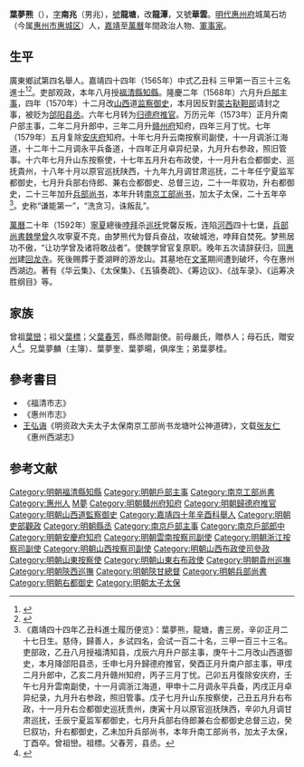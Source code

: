 {{明清人物信息框
| 姓名 = 葉夢熊
| 原名 =
| 圖片名稱= 
| 圖片大小 =
| 圖片說明 = 
| 最高職務 = 資政大夫太子太保南京工部尚書
| 國家 = 大明 
| 爵位 =
| 籍貫 = 廣東惠州府歸善縣
| 族裔 = 
| 字號 = 字南兆，號龍塘，改龍潭，又號華雲
| 諡號 =
| 出生日期 = 嘉靖十年（1531年）辛卯正月二十七日
| 出生地點 = 
| 逝世日期 = 萬曆二十五年（1597年） 
| 逝世地點 =
| 墓葬 =
| 配偶 = 配廖氏，封恭人
| 親屬 = （子）葉世儀（官生）
| 出身 =
* 嘉靖四十年辛酉科舉人
* 嘉靖四十四年乙丑科同進士出身
| 經歷 =
| 著作 =  
}}
'''葉夢熊'''（{{bd|1531年||1597年|catIdx=Y葉}}），[[表字|字]]'''南兆'''（男兆），[[號|號]]'''龍塘'''，改'''龍潭'''，又號'''華雲'''。[[明代|明代]][[惠州府|惠州府]]城萬石坊（今属[[惠州市|惠州市]][[惠城区|惠城区]]）人，[[嘉靖|嘉靖]]至[[萬曆|萬曆]]年間政治人物、[[軍事家|軍事家]]。

== 生平 ==
廣東鄉試第四名舉人。嘉靖四十四年（1565年）中式乙丑科<!---會試第一百二十名--->三甲第一百三十三名進士<ref>{{Cite book|title=《皇明贡举考》卷五|author=[[张朝瑞|张朝瑞]]|publisher=《续修四库全书》史部第828册|year=|isbn=|location=|pages=}}</ref><ref>{{Cite book|title=贡举志五种 上|author=鲁小俊，江俊伟著|publisher=武汉大学出版社|year=2009|isbn=978-7-307-07043-1|location=武汉|pages=}}</ref>。吏部观政，本年八月授[[福清縣|福清縣]][[知縣|知縣]]。隆慶二年（1568年）六月升[[户部_(官署)|戶部]][[主事|主事]]，四年（1570年）十二月改[[山西|山西]]道[[监察御史|监察御史]]，本月因反對[[蒙古|蒙古]][[鞑靼部|鞑靼部]]请封之事，被贬为[[郃阳|郃阳]][[县丞|县丞]]。六年七月转为[[归德府|归德府]][[推官|推官]]。万历元年（1573年）正月升南户部主事，二年二月升郎中，三年二月升[[赣州府|赣州府]]知府，四年三月丁忧。七年（1579年）五月复除[[安庆府|安庆府]]知府。十年七月升云南按察司副使，十一月调浙江海道，十二年十二月调永平兵备道，十四年正月卓异纪录，九月升右参政，照旧管事。十六年七月升山东按察使，十七年五月升右布政使，十一月升右佥都御史、巡抚貴州，十八年十月以原官巡抚陕西，十九年九月调甘肃巡抚，二十年任宁夏监军都御史，七月升兵部右侍郎、兼右佥都御史、总督三边，二十一年叙功，升右都御史，二十三年加升[[兵部尚书|兵部尚书]]，本年升转[[南京|南京]][[工部尚书|工部尚书]]，加太子太保，二十五年卒<ref>《嘉靖四十四年乙丑科進士履历便览》：葉夢熊，龍塘，書三房，辛卯正月二十七日生。慈侍，歸善人，乡试四名，会试一百二十名，三甲一百三十三名。吏部政，乙丑八月授福清知县，戊辰六月升户部主事，庚午十二月改山西道御史，本月降郃阳县丞，壬申七月升歸德府推官，癸酉正月升南户部主事，甲戌二月升郎中，乙亥二月升赣州知府，丙子三月丁忧。己卯五月復除安庆府，壬午七月升雲南副使，十一月调浙江海道，甲申十二月调永平兵备，丙戌正月卓异纪录，九月升右参政，照旧管事。戊子七月升山东按察使，己丑五月升右布政，十一月升右佥都御史巡抚贵州，庚寅十月以原官巡抚陕西，辛卯九月调甘肃巡抚，壬辰宁夏监军都御史，七月升兵部右侍郎兼右佥都御史总督三边，癸巳叙功，升右都御史，乙未加升兵部尚书，本年升南工部尚书，加太子太保，丁酉卒。曾祖巒。祖標。父春芳，县丞。</ref>。史称“谦能第一”，“洗贪习，诛叛乱”。

[[萬曆|萬曆]]二十年（1592年）[[寧夏|寧夏]]總後[[哱拜|哱拜]]杀[[巡抚|巡抚]]党馨反叛，连陷[[河西|河西]]四十七堡，[[兵部尚書|兵部尚書]][[魏學曾|魏學曾]]久攻寧夏不克，由梦熊代为督兵奋战，攻破城池，哱拜自焚死。梦熊居功不傲，“让功学曾及诸将敢战者”。使魏学曾官复原职。晚年五次请辞获归，回[[惠州|惠州]]建[[回龙寺|回龙寺]]。死後赐葬于菱湖畔的游龙山。其墓地在[[文革|文革]]期间遭到破坏，今在惠州西湖边。著有《华云集》、《太保集》、《五镇奏疏》、《筹边议》、《战车录》、《运筹决胜纲目》等。

== 家族 ==
曾祖[[葉巒|葉巒]]；祖父[[葉標|葉標]]；父[[葉春芳|葉春芳]]，縣丞贈副使。前母嚴氏，贈恭人；母石氏，贈安人<ref>{{Cite book|title=天一阁藏明代科举录选刊 登科录 点校本|author=龚延明主编|publisher=宁波出版社|year=2016|isbn=978-7-5526-2320-8|location=宁波|pages=|quote=《天一閣藏明代科舉錄選刊.登科錄》之《嘉靖四十四年乙丑科登科錄》}}</ref>。兄葉夢麟（主簿）、葉夢奎、葉夢暘，俱庠生；弟葉夢桂。

==參考書目==
*《福清市志》
*《惠州市志》
* [[王弘诲|王弘诲]]《明资政大夫太子太保南京工部尚书龙塘叶公神道碑》，文载[[张友仁|张友仁]]《惠州西湖志》

==参考文献==
{{reflist}}

{{start box}}
{{s-off}}
{{s-before|[[黃學海|黃學海]]}}
{{s-title|明朝贛州府知府|1574年－1576年}}
{{s-after|[[戴記|戴記]]}}
{{end box}}

{{嘉靖四十四年乙丑科殿試金榜}}

{{DEFAULTSORT:Ye葉}}
[[Category:明朝福清縣知縣|Category:明朝福清縣知縣]]
[[Category:明朝戶部主事|Category:明朝戶部主事]]
[[Category:南京工部尚書|Category:南京工部尚書]]
[[Category:惠州人|Category:惠州人]]
[[Category:葉姓|M夢]]
[[Category:明朝贛州府知府|Category:明朝贛州府知府]]
[[Category:明朝歸德府推官|Category:明朝歸德府推官]]
[[Category:明朝山西道監察御史|Category:明朝山西道監察御史]]
[[Category:嘉靖四十年辛酉科舉人|Category:嘉靖四十年辛酉科舉人]]
[[Category:明朝吏部觀政|Category:明朝吏部觀政]]
[[Category:明朝縣丞|Category:明朝縣丞]]
[[Category:南京戶部主事|Category:南京戶部主事]]
[[Category:南京戶部郎中|Category:南京戶部郎中]]
[[Category:明朝安慶府知府|Category:明朝安慶府知府]]
[[Category:明朝雲南按察司副使|Category:明朝雲南按察司副使]]
[[Category:明朝浙江按察司副使|Category:明朝浙江按察司副使]]
[[Category:明朝山西按察司副使|Category:明朝山西按察司副使]]
[[Category:明朝山西布政使司參政|Category:明朝山西布政使司參政]]
[[Category:明朝山東按察使|Category:明朝山東按察使]]
[[Category:明朝山東右布政使|Category:明朝山東右布政使]]
[[Category:明朝貴州巡撫|Category:明朝貴州巡撫]]
[[Category:明朝陝西巡撫|Category:明朝陝西巡撫]]
[[Category:明朝陝甘總督|Category:明朝陝甘總督]]
[[Category:明朝兵部尚書|Category:明朝兵部尚書]]
[[Category:明朝右都御史|Category:明朝右都御史]]
[[Category:明朝太子太保|Category:明朝太子太保]]